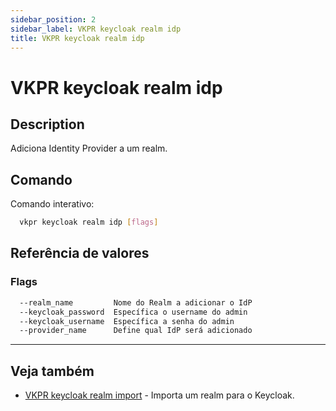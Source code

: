 ```yaml
---
sidebar_position: 2
sidebar_label: VKPR keycloak realm idp
title: VKPR keycloak realm idp
---
```


# VKPR keycloak realm idp

## Description

Adiciona Identity Provider a um realm.

## Comando

Comando interativo:

```bash
  vkpr keycloak realm idp [flags]
```

## Referência de valores

### Flags

```sh
  --realm_name         Nome do Realm a adicionar o IdP
  --keycloak_password  Específica o username do admin
  --keycloak_username  Específica a senha do admin
  --provider_name      Define qual IdP será adicionado
```

---

## Veja também

- [VKPR keycloak realm import](/docs/commands/keycloak/realm/import) - Importa um realm para o Keycloak.
